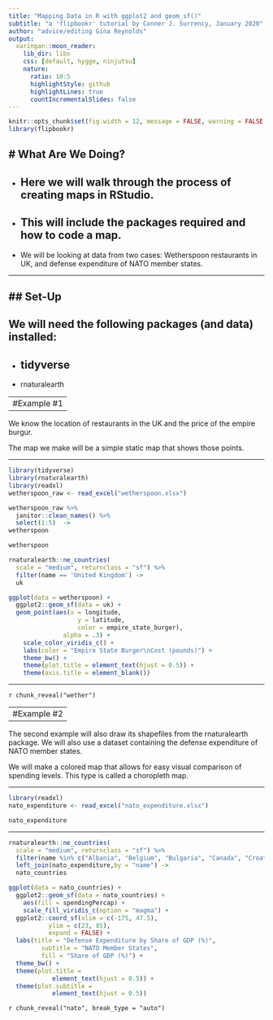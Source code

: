 ```yaml
---
title: "Mapping Data in R with ggplot2 and geom_sf()"
subtitle: "a 'flipbookr' tutorial by Conner J. Surrency, January 2020"
author: "advice/editing Gina Reynolds"
output:
  xaringan::moon_reader:
    lib_dir: libs
    css: [default, hygge, ninjutsu]
    nature:
      ratio: 10:5
      highlightStyle: github
      highlightLines: true
      countIncrementalSlides: false
---
```


```r
knitr::opts_chunk$set(fig.width = 12, message = FALSE, warning = FALSE, comment = "", cache = T, fig.retina = 3)
library(flipbookr)
```

# What Are We Doing?
--

- Here we will walk through the process of creating maps in RStudio.
--

- This will include the packages required and how to code a map.
--

- We will be looking at data from two cases: Wetherspoon restaurants in UK, and defense expenditure of NATO member states. 


---

## Set-Up
--

We will need the following packages (and data) installed:  
--

- tidyverse
--

- rnaturalearth


---
#Example #1
--

We know the location of restaurants in the UK and the price of the empire burgur. 


The map we make will be a simple static map that shows those points.

---


```r
library(tidyverse)
library(rnaturalearth)
library(readxl)
wetherspoon_raw <- read_excel("wetherspoon.xlsx")

wetherspoon_raw %>%
  janitor::clean_names() %>% 
  select(1:5)  ->
wetherspoon

wetherspoon
```

```r
rnaturalearth::ne_countries(
  scale = "medium", returnclass = "sf") %>% 
  filter(name == 'United Kingdom') -> 
  uk

ggplot(data = wetherspoon) + 
  ggplot2::geom_sf(data = uk) + 
  geom_point(aes(x = longitude, 
                   y = latitude, 
                   color = empire_state_burger), 
               alpha = .3) +
    scale_color_viridis_c() + 
    labs(color = "Empire State Burger\nCost (pounds)") +
    theme_bw() +
    theme(plot.title = element_text(hjust = 0.5)) + 
    theme(axis.title = element_blank()) 
```


---

`r chunk_reveal("wether")`


---
#Example #2
--

The second example will also draw its shapefiles from the rnaturalearth package. We will also use a dataset containing the defense expenditure of NATO member states. 

We will make a colored map that allows for easy visual comparison of spending levels. This type is called a choropleth map.

---


```r
library(readxl)
nato_expenditure <- read_excel("nato_expenditure.xlsx")

nato_expenditure
```
---

```r
rnaturalearth::ne_countries(
  scale = "medium", returnclass = "sf") %>% 
  filter(name %in% c("Albania", "Belgium", "Bulgaria", "Canada", "Croatia", "Czech Republic", "Denmark", "Estonia", "France", "Germany", "Greece", "Hungary", "Iceland", "Italy", "Latvia", "Lithuania", "Luxembourg", "Montenegro", "Netherlands", "Norway", "Poland", "Portugal", "Romania", "Slovakia", "Slovenia", "Spain", "Turkey", "United Kingdom", "United States")) %>% 
  left_join(nato_expenditure,by = "name") ->
  nato_countries

ggplot(data = nato_countries) + 
  ggplot2::geom_sf(data = nato_countries) + 
    aes(fill = spendingPercap) +
    scale_fill_viridis_c(option = "magma") +
  ggplot2::coord_sf(xlim = c(-175, 47.5), 
           ylim = c(23, 85), 
           expand = FALSE) + 
  labs(title = "Defense Expenditure by Share of GDP (%)", 
         subtitle = "NATO Member States", 
         fill = "Share of GDP (%)") + 
  theme_bw() +
  theme(plot.title = 
            element_text(hjust = 0.5)) + 
  theme(plot.subtitle = 
            element_text(hjust = 0.5)) 
```

`r chunk_reveal("nato", break_type = "auto")`

